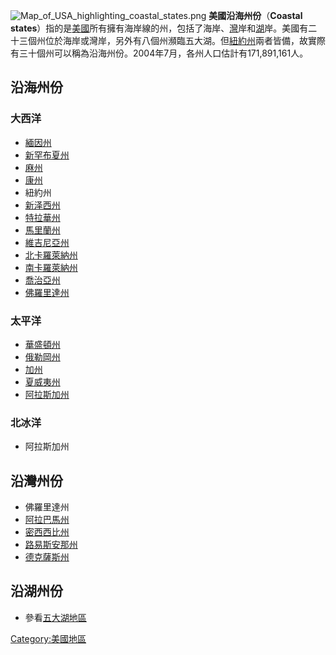 {{noteTA
|G1=USState
}}

[[File:Map_of_USA_highlighting_coastal_states.png|thumb]]
'''美國沿海州份'''（'''Coastal states'''）指的是[[美國|美國]]所有擁有海岸線的州，包括了海岸、[[墨西哥灣|灣]]岸和[[五大湖|湖]]岸。美國有二十三個州位於海岸或灣岸，另外有八個州瀕臨五大湖。但[[紐約州|紐約州]]兩者皆備，故實際有三十個州可以稱為沿海州份。2004年7月，各州人口估計有171,891,161人。

== 沿海州份 ==
=== 大西洋 ===
*[[緬因州|緬因州]]
*[[新罕布夏州|新罕布夏州]]
*[[麻薩諸塞州|麻州]]
*[[康州|康州]]
*紐約州
*[[新泽西州|新泽西州]]
*[[特拉華州|特拉華州]]
*[[馬里蘭州|馬里蘭州]]
*[[維吉尼亞州|維吉尼亞州]]
*[[北卡羅萊納州|北卡羅萊納州]]
*[[南卡羅萊納州|南卡羅萊納州]]
*[[喬治亞州|喬治亞州]]
*[[佛羅里達州|佛羅里達州]]
=== 太平洋 ===
*[[華盛頓州|華盛頓州]]
*[[俄勒岡州|俄勒岡州]]
*[[加州|加州]]
*[[夏威夷州|夏威夷州]]
*[[阿拉斯加州|阿拉斯加州]]
=== 北冰洋 ===
*阿拉斯加州

== 沿灣州份 ==
*佛羅里達州
*[[阿拉巴馬州|阿拉巴馬州]]
*[[密西西比州|密西西比州]]
*[[路易斯安那州|路易斯安那州]]
*[[德克薩斯州|德克薩斯州]]

== 沿湖州份 ==
*參看[[五大湖地區|五大湖地區]]{{美國地區}}
[[Category:美國地區|Category:美國地區]]